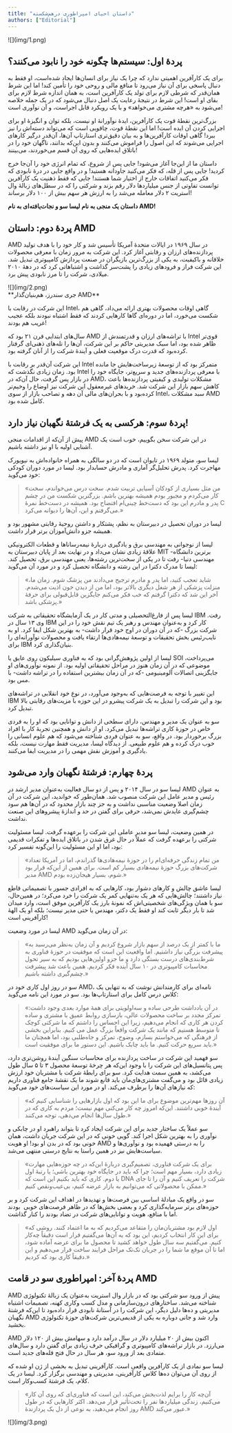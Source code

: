 ```yaml
---
title: "داستان احیای امپراطوری درهم‌شکسته"
authors: ["Editorial"]
---
```


<div style={{textAlign: 'center'}}>![](img/1.png)</div>

## پردهٔ اول: سیستم‌ها چگونه خود را نابود می‌کنند؟

برای یک کارآفرین اهمیتی ندارد که چرا یک نیاز برای انسان‌ها ایجاد شده‌است، او فقط به دنبال پاسخی برای آن نیاز می‌رود تا منافع مالی و روحی خود را تأمین کند! اما این شرط همان‌قدر که شرطی لازم برای تولد یک کارآفرین است، به همان اندازه شرط لازم برای بقای او است! این شرط در نتیجۀ رعایت یک اصل دنبال می‌شود که در یک جمله خلاصه می‌شود به «هرچه مشتری می‌خواهد» و با یک رویکرد قابل اجراست، و آن نوآوری است!

بزرگ‌ترین نقطۀ قوت یک کارآفرین، ایدۀ نوآورانۀ او نیست، بلکه توان و انگیزۀ او برای اجرایی کردن آن ایده است! اما این نقطۀ قوت، چاقویی است که می‌تواند دسته‌اش را نیز ببرد! گاهی اوقات کارآفرین‌‌ها و به بیان دقیق‌تری استارتاپ‌ آن‌ها، آن‌قدر درگیر کارهای اجرایی می‌شوند که این اصول را فراموش می‌کنند و بدون این‌که بدانند، ناگهان خود را در باتلاق ایده‌هایی که روی آن قسم می‌خوردند، می‌بینند!

داستان ما از این‌جا آغاز می‌شود! جایی پس از شروع، که تمام انرژی خود را آن‌جا خرج کردید! جایی پس از قله، که فکر می‌کنید جاودانه هستید! و در واقع جایی در درۀ نابودی که فکر می‌کنید اتفاقات خارج از اختیار شما هستند! جایی که فقط ذهنیت یک کارآفرین توانست تفاوتی از جنس میلیاردها دلار رقم بزند و شرکتی را که در سطل‌های زبالۀ وال استریت ۲ دلار معامله می‌شد را به ارزش هر سهم بیش از ۱۰۰ دلار برساند!

**داستان یک منجی به نام لیسا سو و نجات‌یافته‌ای به نام AMD!**


## پردهٔ دوم: داستان AMD

AMD در سال ۱۹۶۹ در ایالات متحدۀ آمریکا تأسیس شد و کار خود را با هدف تولید پردازنده‌های ارزان‌ و رقابتی‌ آغاز کرد. این شرکت به مرور زمان با معرفی محصولات خلاقانه و باکیفیت، به یکی از بزرگ‌ترین بازیگران در صنعت پردازش کامپیوتری تبدیل شد. این شرکت فراز و فرودهای زیادی را پشت‌سر گذاشت و اشتباهاتی کرد که در دهۀ ۲۰۱۰ میلادی، شرکت را تا مرز نابودی پیش برد.

<div style={{textAlign: 'center'}}>
    <div style={{}}>![](img/2.png)</div>
	**جری سندرز، هم‌بنیان‌گذار AMD**
</div>

این شرکت در رقابت با Intel، گاهی اوقات محصولات بهتری ارائه می‌داد، گاهی هم شکست می‌خورد، اما در دوره‌ای گاها کارهایی کردند که فقط اشتباه نبودند بلکه عجیب غریب هم بودند!

سال‌های ابتدایی قرن ۲۱ بود که AMD با تراشه‌های ارزان و قدرتمندش از Intel قوی‌تر ظاهر شده بود، اما سبک مدیریتی حاکم بر این شرکت، آن‌ها را تله‌های ذهنی‌ای گرفتار کرده‌بود که قدرت درک موقعیت فعلی و آیندۀ شرکت را از آنان گرفته بود.

این شرکت آن‌قدر بر رقابت با Intel متمرکز بود که از توسعۀ زیرساخت‌هایش جا مانده بود. زمان زیادی نگذشت که Intel با معرفی پردازنده‌های جدید و سریع‌تر، جایگاه خود را در بازار پس گرفت، حال آن‌که در AMD، مشکلات تولیدی و کیفیتی پردازنده‌ها باعث کاهش سهم بازار این شرکت شد. خریدهای غیرمعقول این شرکت نیز اوضاع را وخیم‌تر کرده‌بود و با بحران‌های مالی آن دهه و تصاحب بازار از سوی Intel، سبد مشکلات AMD کامل شده بود.



## پردهٔ سوم: هرکسی به یک فرشتهٔ نگهبان نیاز دارد!

پیش از آن‌که از اقدامات منجی AMD در این شرکت سخن بگوییم، خوب است یک آشنایی اولیه با او نیز داشته باشیم.

لیسا سو، متولد ۱۹۶۹ در تایوان است که در دو سالگی به همراه خانواده‌اش به نیویورک مهاجرت کرد. پدرش تحلیل‌گر آماری و مادرش حسابدار بود. لیسا در مورد دوران کودکی خود می‌گوید:

> «من مثل بسیاری از کودکان آسیایی تربیت شدم. سخت درس می‌خواندم، سخت کار می‌کردم و مجبور بودم همیشه بهترین باشم. بزرگترین شکست من در چشم پدر و مادرم این بود که دست‌خط چینی‌ام افتضاح بود. همیشه در دست‌خط نمرۀ C می‌گرفتم و این، آن‌ها را دیوانه می‌کرد.»

لیسا در دوران تحصیل در دبیرستان به نظم، پشتکار و داشتن روحیۀ رقابتی مشهور بود و همیشه جزو دانش‌آموزان برتر قرار داشت.

لیسا از نوجوانی به مهندسی برق و یادگیری دربارۀ نیمه‌رساناها و قطعات الکترونیکی علاقۀ زیادی نشان می‌داد و در نهایت بعد از پایان دبیرستان به MIT -برترین دانشگاه مهندسی دنیا- رفت تا در یکی از سخت‌ترین رشته‌ها، یعنی مهندسی برق، تحصیل کند.
لیسا تا مدرک دکترا در این رشته و دانشگاه تحصیل کرد و در مورد آن می‌گوید:

> «شاید تعجب کنید، اما پدر و مادرم ترجیح می‌دادند من پزشک شوم. زمان ما، منزلت پزشکی از هر شغل دیگری بالاتر بود، اما من از دیدن خون اذیت می‌شدم. آخر این شد که دکترا گرفتم که خب فکر می‌کنم جایگزین قابل‌قبولی برای حرفۀ پزشکی باشد.»

لیسا پس از فارغ‌التحصیلی و مدتی کار در یک آزمایشگاه تحقیقاتی به شرکت IBM رفت. وی ۱۳ سال در IBM کار کرد و به‌عنوان مهندس و رهبر یک تیم نقش خود را در این شرکت بزرگ -که در آن دوران در اوج خود قرار داشت- به بهترین شکل ایفا کرد. او به نایب‌رئیس بخش تحقیقات و توسعۀ نیمه‌هادی‌ها ارتقاء یافت و محصولات نوآورانه‌ای را برای IBM بنیان‌گذاری کرد.

لیسا از اولین پژوهش‌گرانی بود که به فناوری سیلیکون روی عایق یا SOI می‌پرداخت، موضوعی که در آن زمان هنوز در مراحل تحقیقاتی اولیه بود. از نمونه نوآوری‌های او جایگزینی اتصالات آلومینیومی -که در آن زمان بیشترین استفاده را در تراشه داشت- با مس بود.

این تغییر با توجه به فرصت‌هایی که به‌وجود می‌آورد، در نوع خود انقلابی در تراشه‌های IBM بود و این شرکت را تبدیل به یک شرکت پیشرو در این حوزه با مزیت‌های رقابتی بالا تبدیل کرد.

سو به عنوان یک مدیر و مهندس، دارای سطحی از دانش و توانایی بود که او را به فردی خاص در حوزۀ کاری تراشه‌ها تبدیل می‌کرد. او از دانش و همچنین تجربۀ کار با افراد بزرگ برخوردار بود. در واقع، سو به عنوان فردی شناخته می‌شود که هم علوم انسانی را خوب درک کرده و هم علوم طبیعی. از دیدگاه لیسا، مدیریت فقط مهارت نیست، بلکه یادگیری و آموزش نقش مهمی را در مدیریت ایفا می‌کنند.



## پردهٔ چهارم: فرشتهٔ نگهبان وارد می‌شود

لیسا سو در سال ۲۰۱۴ و پس از دو سال فعالیت به‌عنوان مدیر ارشد در AMD به عنوان رئیس و مدیر عامل این شرکت منصوب شد. همان‌طور که خواندید، این شرکت در آن زمان اصلا وضعیت مناسبی نداشت و به جز چند بازار محدود که در آن‌ها هم سود چشم‌گیری عایدش نمی‌شد، حرفی برای گفتن در حد و اندازۀ پیشروهای این صنعت نداشت.

در همین وضعیت، لیسا سو مدیر عاملی این شرکت را بر‌عهده گرفت. لیسا مسئولیت شرکتی را بر‌عهده گرفت که عملاً در حال غرق شدن در باتلاق ایده‌ها و تفکرات قدیمی بود، اما او این مسئولیت را این‌گونه تفسیر کرد:

> «من تمام زندگی حرفه‌ای‌ام را در حوزۀ نیمه‌هادی‌ها گذراندم، اما در آمریکا تعداد شرکت‌های بزرگ حوزۀ نیمه‌هادی بسیار کم است. برای همین از این‌که قرار بود مدیر AMD شوم، بسیار هیجان‌زده بودم.»

لیسا عاشق چالش و کارهای دشوار بود، کارهایی که به افرادی جسور با تصمیماتی قاطع نیاز داشتند؛ چالش‌هایی که هر یک به‌تنهایی کمر یک شرکت را خرد می‌کرد؛ در همین‌حال، سو با همان ویژگی‌های شخصیتی‌اش که نمونۀ بارز یک کارآفرین موفق است، وارد میدان شد تا بار دیگر ثابت کند او فقط یک دکتر، مهندس یا حتی مدیر نیست؛ بلکه او یک الهۀ کارآفرینی است!

لیسا در مورد وضعیت AMD در آن زمان می‌گوید:

> «ما با کمتر از یک درصد از سهم بازار شروع کردیم و آن زمان به‌نظر می‌رسید به پیشرفت بزرگی نیاز داشتیم. اما واقعیت این است که موفقیت در حوزۀ فناوری به شرط‌بندی‌های درست بستگی دارد و ما جزو اولین‌هایی بودیم که به سیر تحول محاسبات کامپیوتری در ۱۰ سال آینده فکر کردیم. همین باعث شد پیشرفت چشم‌گیری داشته باشیم.»

سو در روز اول کاری خود در AMD، نامه‌ای برای کارمندانش نوشت که به تنهایی یک کلاس درس کامل برای استارتاپ‌ها بود. سو در مورد این نامه می‌گوید:

> «در آن یادداشت طرحی ساده و سه‌اولویتی برای همۀ موارد بعدی وجود داشت: تمرکز مجدد بر ساخت محصولات عالی، بازسازی روابط عمیق با مشتری و ساده کردن هر کاری که انجام می‌دهیم، زیرا این احساس را داشتم که ما شرکتی کوچک تا متوسط ​​هستیم که مانند یک شرکت واقعاً بزرگ عمل می کنیم. بنابر‌این بخشی از فرهنگی که می‌خواستم بسازم، وضوح، تمرکز و جاه‌طلبی بود، اما همچنان ما باید سریع حرکت کنیم. ما باید چابک باشیم. این دستور ما برای موفقیت است.»

سو فهمید این شرکت در ساخت پردازنده برای محاسبات سنگین آیندۀ روشن‌تری دارد، پس پتانسیل‌های این شرکت را با وجود این‌که هر چرخۀ توسعۀ محصول ۳ تا ۵ سال طول می‌کشد، به همین سمت هدایت کرد. سو برای رابطۀ شرکت با مشتریان خود ارزش زیادی قائل بود و می‌گفت مشتری‌های‌مان باید قانع شوند ما یک نقشۀ جامع فناوری داریم که نیازهای آن‌ها را برطرف می‌کند. او در مورد این سیاست‌های خود می‌گوید:

> «آن روزها مهم‌ترین موضوع برای ما این بود که اول بازارهایی را شناسایی کنیم که آیندۀ خوبی داشتند. این‌که امروز چه کار می‌کنی مهم نیست؛ مردم به کاری که در طول سال‌ها انجام می‌دهی، توجه می‌کنند.»

سو عملاً یک ساختار جدید برای این شرکت ایجاد کرد تا بتواند راهبرد او در چابکی و نوآوری را به بهترین شکل اجرا کند. گویی خونی که در این شرکت جریان داشت، همان خونی بود که در بدن او بود! او هویت AMD را به درستی فهمیده بود و نوآوری‌ها و سیاست‌هایش نیز در همین راستا به نتایج درستی منتهی می‌شد.

> «برای یک شرکت فناوری، تصمیم‌گیری دربارۀ این‌که در چه حوزه‌هایی مهارت زیادی دارد، بسیار مهم است؛ چرا که باید در جایگاه خود بهترین باشی؛ یا رتبۀ اول یا دوم. کاری که باید بکنیم این است که DNA شرکت را تعریف کنیم و آن را تا جای ممکن با محصولاتی که می‌توانیم به بازار عرضه کنیم، بی‌عیب‌ونقص کنیم.» 

سو در واقع یک مبادلۀ اساسی بین فرصت‌ها و تهدیدها در اهداف این شرکت کرد و بر حوزه‌های برتر سرمایه‌گذاری کرد و بعضی بخش‌ها که در ظاهر فرصت‌های خوبی  بودند اما با منافع، هویت و توانایی‌های شرکت در تضاد بودند را کنار گذاشت.

> «اول لازم بود مشتریان‌مان را متقاعد می‌کردیم که به ما اعتماد کنند. روشی که برای این کار انتخاب کردیم، این بود که به آن‌ها می‌گفتیم قرار است دقیقاً چه‌کار کنیم. می‌گفتیم سه سال طول خواهد کشید تا محصول ما برای عرضه آماده شود، اما تا آن موقع ما شما را در جریان تک‌تک مراحل فرایند ساخت قرار می‌دهیم و این دقیقاً کاری بود که کردیم.»



## پردهٔ آخر: امپراطوری سو در قامت AMD

AMD پیش از ورود سو شرکتی بود که در بازار وال استریت به‌عنوان یک زبالۀ تکنولوژی شناخته می‌شد. ساختارهای درون‌سازمانی و مدل کسب وکاری کهنه، تصمیمات اشتباه مدیریتی و ده‌ها دلیل دیگر، این شرکت را در آستانۀ نابودی قرار داده‌بود تا این‌که فرشتۀ نگهبان AMD وارد شد و جانی دوباره به یکی از قدیمی‌ترین شرکت‌های حوزۀ تکنولوژی بخشید.

AMD اکنون بیش از ۲۰ میلیارد دلار در سال درآمد دارد و سهامش بیش از ۱۲۰ دلار می‌ارزد. در بازار تراشه‌های کامپیوتری و گرافیکی حرف زیادی برای گفتن دارد و سال‌های متمادی بعد از ورود سو، هر سال در حال فتح قله‌های جدید است.

لیسا سو نمادی از یک کارآفرین واقعی است. کارآفرینی تبدیل به بخشی از ژن او شده که از روی آن می‌توان ده‌ها کلاس کارآفرینی، مدیریتی و مهندسی برگزار کرد. لیسا در یک کلام، یک فرشتۀ کسب‌و‌کار است.

> «آن‌چه کار را برایم لذت‌بخش می‌کند، این است که فناوری‌ای که روی آن کار می‌کنیم، زندگی میلیاردها نفر را تحت‌تأثیر قرار می‌دهد. اکثر کارهایی که در طول روز انجام می‌دهید، به نوعی از دل یک پردازندۀ AMD عبور می‌کند.»

<div style={{textAlign: 'center'}}>
	<div style={{}}>![](img/3.png)</div>
</div>
